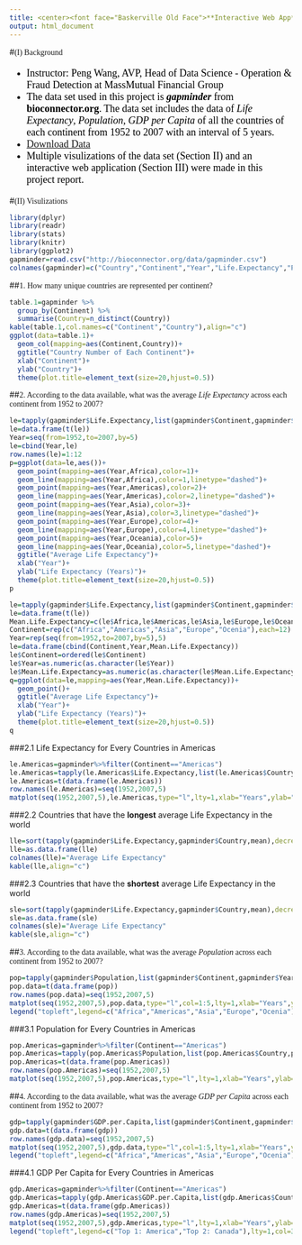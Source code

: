 ```yaml
---
title: <center><font face="Baskerville Old Face">**Interactive Web App**</font></center>
output: html_document
---
```

<div id="backhome"><a href="index.html"><i class="fa fa-home" aria-hidden="true"></i></a></div>
<div id="back"><a href="Projects.html"><i class="fa fa-undo" aria-hidden="true"></i></a></div>

#<font face="Baskerville Old Face">(I) Background</font>
<font face="Times New Roman" color=black size=4>

- Instructor: Peng Wang, AVP, Head of Data Science - Operation & Fraud Detection at MassMutual Financial Group
- The data set used in this project is ***gapminder*** from **bioconnector.org**. The data set includes the data of *Life Expectancy*, *Population*, *GDP per Capita* of all the countries of each continent from 1952 to 2007 with an interval of 5 years.
- <i class="fa fa-hand-o-right"></i> [Download Data](http://bioconnector.org/data/gapminder.csv)
- Multiple visulizations of the data set (Section II) and an interactive web application (Section III) were made in this project report.

</font>

#<font face="Baskerville Old Face">(II) Visulizations</font>
```r
library(dplyr)
library(readr)
library(stats)
library(knitr)
library(ggplot2)
gapminder=read.csv("http://bioconnector.org/data/gapminder.csv")
colnames(gapminder)=c("Country","Continent","Year","Life.Expectancy","Population","GDP.per.Capita")
```

##<font face="Baskerville Old Face">1. How many unique countries are represented per continent?</font>
```r
table.1=gapminder %>%
  group_by(Continent) %>%
  summarise(Country=n_distinct(Country))
kable(table.1,col.names=c("Continent","Country"),align="c")
ggplot(data=table.1)+
  geom_col(mapping=aes(Continent,Country))+
  ggtitle("Country Number of Each Continent")+
  xlab("Continent")+
  ylab("Country")+
  theme(plot.title=element_text(size=20,hjust=0.5))
```

##<font face="Baskerville Old Face">2. According to the data available, what was the average *Life Expectancy* across each continent from 1952 to 2007?</font>
```r
le=tapply(gapminder$Life.Expectancy,list(gapminder$Continent,gapminder$Year),mean)
le=data.frame(t(le))
Year=seq(from=1952,to=2007,by=5)
le=cbind(Year,le)
row.names(le)=1:12
p=ggplot(data=le,aes())+
  geom_point(mapping=aes(Year,Africa),color=1)+
  geom_line(mapping=aes(Year,Africa),color=1,linetype="dashed")+
  geom_point(mapping=aes(Year,Americas),color=2)+
  geom_line(mapping=aes(Year,Americas),color=2,linetype="dashed")+
  geom_point(mapping=aes(Year,Asia),color=3)+
  geom_line(mapping=aes(Year,Asia),color=3,linetype="dashed")+
  geom_point(mapping=aes(Year,Europe),color=4)+
  geom_line(mapping=aes(Year,Europe),color=4,linetype="dashed")+
  geom_point(mapping=aes(Year,Oceania),color=5)+
  geom_line(mapping=aes(Year,Oceania),color=5,linetype="dashed")+
  ggtitle("Average Life Expectancy")+
  xlab("Year")+
  ylab("Life Expectancy (Years)")+
  theme(plot.title=element_text(size=20,hjust=0.5))
p

le=tapply(gapminder$Life.Expectancy,list(gapminder$Continent,gapminder$Year),mean)
le=data.frame(t(le))
Mean.Life.Expectancy=c(le$Africa,le$Americas,le$Asia,le$Europe,le$Oceania)
Continent=rep(c("Africa","Americas","Asia","Europe","Ocenia"),each=12)
Year=rep(seq(from=1952,to=2007,by=5),5)
le=data.frame(cbind(Continent,Year,Mean.Life.Expectancy))
le$Continent=ordered(le$Continent)
le$Year=as.numeric(as.character(le$Year))
le$Mean.Life.Expectancy=as.numeric(as.character(le$Mean.Life.Expectancy))
q=ggplot(data=le,mapping=aes(Year,Mean.Life.Expectancy))+
  geom_point()+
  ggtitle("Average Life Expectancy")+
  xlab("Year")+
  ylab("Life Expectancy (Years)")+
  theme(plot.title=element_text(size=20,hjust=0.5))
q
```

###2.1 Life Expectancy for Every Countries in Americas
```r
le.Americas=gapminder%>%filter(Continent=="Americas")
le.Americas=tapply(le.Americas$Life.Expectancy,list(le.Americas$Country,le.Americas$Year),mean)
le.Americas=t(data.frame(le.Americas))
row.names(le.Americas)=seq(1952,2007,5)
matplot(seq(1952,2007,5),le.Americas,type="l",lty=1,xlab="Years",ylab="Life Expectancy")
```

###2.2 Countries that have the **longest** average Life Expectancy in the world
```r
lle=sort(tapply(gapminder$Life.Expectancy,gapminder$Country,mean),decreasing=TRUE)[1:5]
lle=as.data.frame(lle)
colnames(lle)="Average Life Expectancy"
kable(lle,align="c")
```

###2.3 Countries that have the **shortest** average Life Expectancy in the world
```r
sle=sort(tapply(gapminder$Life.Expectancy,gapminder$Country,mean),decreasing=FALSE)[1:5]
sle=as.data.frame(sle)
colnames(sle)="Average Life Expectancy"
kable(sle,align="c")
```

##<font face="Baskerville Old Face">3. According to the data available, what was the average *Population* across each continent from 1952 to 2007?</font>
```r
pop=tapply(gapminder$Population,list(gapminder$Continent,gapminder$Year),mean)
pop.data=t(data.frame(pop))
row.names(pop.data)=seq(1952,2007,5)
matplot(seq(1952,2007,5),pop.data,type="l",col=1:5,lty=1,xlab="Years",ylab="Population")
legend("topleft",legend=c("Africa","Americas","Asia","Europe","Ocenia"),col=1:5,lty=1,cex=1)
```

###3.1 Population for Every Countries in Americas
```r
pop.Americas=gapminder%>%filter(Continent=="Americas")
pop.Americas=tapply(pop.Americas$Population,list(pop.Americas$Country,pop.Americas$Year),mean)
pop.Americas=t(data.frame(pop.Americas))
row.names(pop.Americas)=seq(1952,2007,5)
matplot(seq(1952,2007,5),pop.Americas,type="l",lty=1,xlab="Years",ylab="Population")
```

##<font face="Baskerville Old Face">4. According to the data available, what was the average *GDP per Capita* across each continent from 1952 to 2007?</font>
```r
gdp=tapply(gapminder$GDP.per.Capita,list(gapminder$Continent,gapminder$Year),mean)
gdp.data=t(data.frame(gdp))
row.names(gdp.data)=seq(1952,2007,5)
matplot(seq(1952,2007,5),gdp.data,type="l",col=1:5,lty=1,xlab="Years",ylab="GDP Per Capita")
legend("topleft",legend=c("Africa","Americas","Asia","Europe","Ocenia"),col=1:5,lty=1,cex=1)
```

###4.1 GDP Per Capita for Every Countries in Americas
```r
gdp.Americas=gapminder%>%filter(Continent=="Americas")
gdp.Americas=tapply(gdp.Americas$GDP.per.Capita,list(gdp.Americas$Country,gdp.Americas$Year),mean)
gdp.Americas=t(data.frame(gdp.Americas))
row.names(gdp.Americas)=seq(1952,2007,5)
matplot(seq(1952,2007,5),gdp.Americas,type="l",lty=1,xlab="Years",ylab="GDP Per Capita")
legend("topleft",legend=c("Top 1: America","Top 2: Canada"),lty=1,col=3)
```